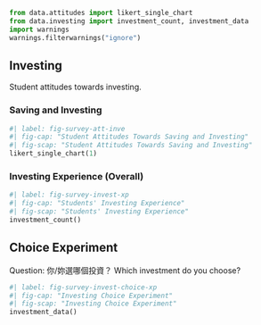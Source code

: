 ```python
from data.attitudes import likert_single_chart
from data.investing import investment_count, investment_data
import warnings
warnings.filterwarnings("ignore")
```

## Investing

Student attitudes towards investing.

### Saving and Investing

```python
#| label: fig-survey-att-inve
#| fig-cap: "Student Attitudes Towards Saving and Investing"
#| fig-scap: "Student Attitudes Towards Saving and Investing"
likert_single_chart(1)
```

### Investing Experience (Overall)

```python
#| label: fig-survey-invest-xp
#| fig-cap: "Students' Investing Experience"
#| fig-scap: "Students' Investing Experience"
investment_count()
```

## Choice Experiment

Question: 你/妳選哪個投資？ Which investment do you choose?

```python
#| label: fig-survey-invest-choice-xp
#| fig-cap: "Investing Choice Experiment"
#| fig-scap: "Investing Choice Experiment"
investment_data()
```